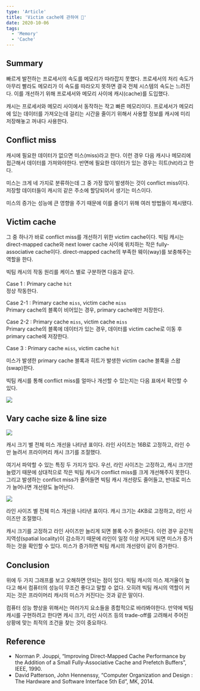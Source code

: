 ```yaml
---
type: 'Article'
title: 'Victim cache에 관하여 🧱'
date: 2020-10-06
tags:
  - 'Memory'
  - 'Cache'
---
```


## Summary

빠르게 발전하는 프로세서의 속도를 메모리가 따라잡지 못했다. 프로세서의 처리 속도가 아무리 빨라도 메모리가 이 속도를 따라오지 못하면 결국 전체 시스템의 속도는 느려진다. 이를 개선하기 위해 프로세서와 메모리 사이에 캐시(cache)를 도입했다.

캐시는 프로세서와 메모리 사이에서 동작하는 작고 빠른 메모리이다. 프로세서가 메모리에 있는 데이터를 가져오는데 걸리는 시간을 줄이기 위해서 사용할 정보를 캐시에 미리 저장해놓고 꺼내다 사용한다.

## Conflict miss

캐시에 필요한 데이터가 없으면 미스(miss)라고 한다. 이런 경우 다음 캐시나 메모리에 접근해서 데이터를 가져와야한다. 반면에 필요한 데이터가 있는 경우는 히트(hit)라고 한다.

미스는 크게 네 가지로 분류하는데 그 중 가장 많이 발생하는 것이 conflict miss이다. 저장할 데이터들이 캐시의 같은 주소에 할당되어서 생기는 미스이다.

미스의 증가는 성능에 큰 영향을 주기 때문에 이를 줄이기 위해 여러 방법들이 제시됐다.

## Victim cache

그 중 하나가 바로 conflict miss를 개선하기 위한 victim cache이다. 빅팀 캐시는 direct-mapped cache와 next lower cache 사이에 위치하는 작은 fully-associative cache이다. direct-mapped cache의 부족한 웨이(way)를 보충해주는 역할을 한다.

빅팀 캐시의 작동 원리를 케이스 별로 구분하면 다음과 같다.

Case 1 : Primary cache `hit`  
정상 작동한다.

Case 2-1 : Primary cache `miss`, victim cache `miss`  
Primary cache의 블록이 비어있는 경우, primary cache에만 저장한다.

Case 2-2 : Primary cache `miss`, victim cache `miss`  
Primary cache의 블록에 데이터가 있는 경우, 데이터를 victim cache로 이동 후 primary cache에 저장한다.

Case 3 : Primary cache `miss`, victim cache `hit`

미스가 발생한 primary cache 블록과 히트가 발생한 victim cache 블록을 스왑(swap)한다.

빅팀 캐시를 통해 conflict miss를 얼마나 개선할 수 있는지는 다음 표에서 확인할 수 있다.

![](0.png)

## Vary cache size & line size

![](1.png)

캐시 크기 별 전체 미스 개선을 나타낸 표이다. 라인 사이즈는 16B로 고정하고, 라인 수만 늘려서 프라이머리 캐시 크기를 조절했다.

여기서 파악할 수 있는 특징 두 가지가 있다. 우선, 라인 사이즈는 고정하고, 캐시 크기만 늘렸기 때문에 상대적으로 작은 빅팀 캐시가 conflict miss를 크게 개선해주지 못한다. 그리고 발생하는 conflict miss가 줄어들면 빅팀 캐시 개선량도 줄어들고, 반대로 미스가 늘어나면 개선량도 늘어난다.

![](2.png)

라인 사이즈 별 전체 미스 개선을 나타낸 표이다. 캐시 크기는 4KB로 고정하고, 라인 사이즈만 조절했다.

캐시 크기를 고정하고 라인 사이즈만 늘리게 되면 블록 수가 줄어든다. 이런 경우 공간적 지역성(spatial locality)이 감소하기 때문에 라인이 일정 이상 커지게 되면 미스가 증가하는 것을 확인할 수 있다. 미스가 증가하면 빅팀 캐시의 개선량이 같이 증가한다.

## Conclusion

위에 두 가지 그래프를 보고 오해하면 안되는 점이 있다. 빅팀 캐시의 미스 제거율이 높다고 해서 컴퓨터의 성능이 무조건 좋다고 말할 수 없다. 오히려 빅팀 캐시의 역할이 커지는 것은 프라이머리 캐시의 미스가 커진다는 것과 같은 말이다.

컴퓨터 성능 향상을 위해서는 여러가지 요소들을 종합적으로 바라봐야한다. 만약에 빅팀 캐시를 구현하려고 한다면 캐시 크기, 라인 사이즈 등의 trade-off를 고려해서 주어진 상황에 맞는 최적의 조건을 찾는 것이 중요하다.

## Reference

- Norman P. Jouppi, “Improving Direct-Mapped Cache Performance by the Addition of a Small Fully-Associative Cache and Prefetch Buffers”, IEEE, 1990.
- David Patterson, John Hennenssy, “Computer Organization and Design : The Hardware and Software Interface 5th Ed”, MK, 2014.
